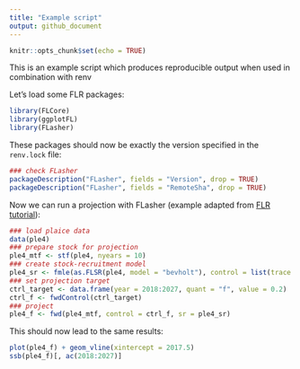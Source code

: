 ```yaml
---
title: "Example script"
output: github_document
---
```

  
```r
knitr::opts_chunk$set(echo = TRUE)
```

This is an example script which produces reproducible output when used
in combination with renv

Let's load some FLR packages:

```r
library(FLCore)
library(ggplotFL)
library(FLasher)
```

These packages should now be exactly the version specified in the `renv.lock` file:

```r
### check FLasher
packageDescription("FLasher", fields = "Version", drop = TRUE)
packageDescription("FLasher", fields = "RemoteSha", drop = TRUE)
```

Now we can run a projection with FLasher (example adapted from [FLR tutorial](https://flr-project.org/doc/Forecasting_on_the_Medium_Term_for_advice_using_FLasher.html)):

```r
### load plaice data
data(ple4)
### prepare stock for projection
ple4_mtf <- stf(ple4, nyears = 10)
### create stock-recruitment model
ple4_sr <- fmle(as.FLSR(ple4, model = "bevholt"), control = list(trace = 0))
### set projection target
ctrl_target <- data.frame(year = 2018:2027, quant = "f", value = 0.2)
ctrl_f <- fwdControl(ctrl_target)
### project
ple4_f <- fwd(ple4_mtf, control = ctrl_f, sr = ple4_sr)
```

This should now lead to the same results:

```r
plot(ple4_f) + geom_vline(xintercept = 2017.5)
ssb(ple4_f)[, ac(2018:2027)]
```

